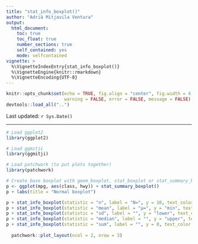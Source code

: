 ```yaml
---
title: "stat_info_boxplot()"
author: "Adrià Mitjavila Ventura"
output:
  html_document:
    toc: true
    toc_float: true
    number_sections: true
    self_contained: yes
    mode: selfcontained
vignette: >
  %\VignetteIndexEntry{stat_info_boxplot()}
  %\VignetteEngine{knitr::rmarkdown}
  %\VignetteEncoding{UTF-8}
---
```


```r
knitr::opts_chunk$set(echo = TRUE, fig.align = "center", fig.width = 4, fig.height = 4, 
                      warning = FALSE, error = FALSE, message = FALSE)
devtools::load_all("..")
```

Last updated: `r Sys.Date()`

***

```r
# Load ggplot2
library(ggplot2)

# Load ggmitji 
library(ggmitji)

# Load patchwork (to put plots together)
library(patchwork)
```

```r
# Create base boxplot with geom_boxplot, stat_boxplot or stat_summary_boxplot
p <- ggplot(mpg, aes(class, hwy)) + stat_summary_boxplot()
p + labs(title = "Normal boxplot")
```

```r
p + stat_info_boxplot(statistic = "n", label = "N=", y = 10, text_color = "darkblue", text_size = 3) + labs(title = "Number of observations") +
p + stat_info_boxplot(statistic = "mean", label = "µ=", y = "min", text_color = "darkred", text_size = 3) + labs(title = "Mean of observations") +
p + stat_info_boxplot(statistic = "sd", label = "", y = "lower", text_color = "red", text_size = 3) + labs(title = "St. dev. of observations") +
p + stat_info_boxplot(statistic = "median", label = "", y = "upper", text_color = "darkgreen", text_size = 3) + labs(title = "Median of observations") +
p + stat_info_boxplot(statistic = "sum", label = "", y = 0, text_color = "black", text_size = 4) + labs(title = "Sum of observations") +
  
  patchwork::plot_layout(ncol = 2, nrow = 3)
```


